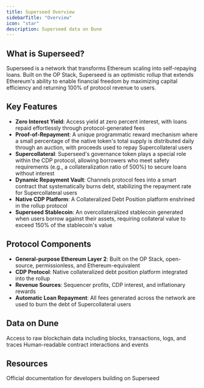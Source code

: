 ```yaml
---
title: Superseed Overview
sidebarTitle: "Overview"
icon: "star"
description: Superseed data on Dune
---
```


## What is Superseed?

Superseed is a network that transforms Ethereum scaling into self-repaying loans. Built on the OP Stack, Superseed is an optimistic rollup that extends Ethereum's ability to enable financial freedom by maximizing capital efficiency and returning 100% of protocol revenue to users.

## Key Features

- **Zero Interest Yield**: Access yield at zero percent interest, with loans repaid effortlessly through protocol-generated fees
- **Proof-of-Repayment**: A unique programmatic reward mechanism where a small percentage of the native token's total supply is distributed daily through an auction, with proceeds used to repay Supercollateral users
- **Supercollateral**: Superseed's governance token plays a special role within the CDP protocol, allowing borrowers who meet safety requirements (e.g., a collateralization ratio of 500%) to secure loans without interest
- **Dynamic Repayment Vault**: Channels protocol fees into a smart contract that systematically burns debt, stabilizing the repayment rate for Supercollateral users
- **Native CDP Platform**: A Collateralized Debt Position platform enshrined in the rollup protocol
- **Superseed Stablecoin**: An overcollateralized stablecoin generated when users borrow against their assets, requiring collateral value to exceed 150% of the stablecoin's value

## Protocol Components

- **General-purpose Ethereum Layer 2**: Built on the OP Stack, open-source, permissionless, and Ethereum-equivalent
- **CDP Protocol**: Native collateralized debt position platform integrated into the rollup
- **Revenue Sources**: Sequencer profits, CDP interest, and inflationary rewards
- **Automatic Loan Repayment**: All fees generated across the network are used to burn the debt of Supercollateral users

## Data on Dune

<CardGroup cols={2}>
  <Card title="Raw Data" icon="database" href="/data-catalog/evm/superseed/raw/blocks">
    Access to raw blockchain data including blocks, transactions, logs, and traces
  </Card>
  <Card title="Decoded Data" icon="code" href="/data-catalog/evm/superseed/decoded/overview">
    Human-readable contract interactions and events
  </Card>
</CardGroup>

## Resources

<CardGroup cols={1}>
  <Card title="Superseed Documentation" icon="link" href="https://docs.superseed.xyz/">
    Official documentation for developers building on Superseed
  </Card>
</CardGroup> 